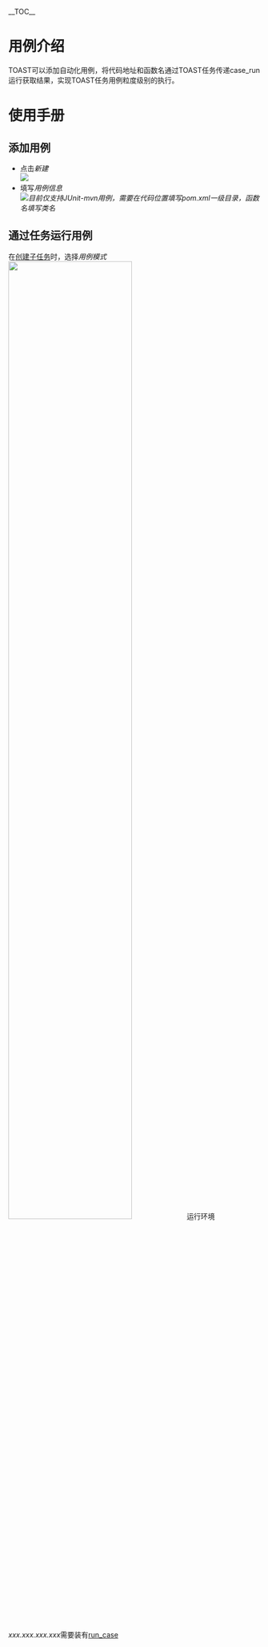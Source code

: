 __TOC__
= 用例介绍 =
TOAST可以添加自动化用例，将代码地址和函数名通过TOAST任务传递case_run运行获取结果，实现TOAST任务用例粒度级别的执行。
= 使用手册 =
== 添加用例 ==
* 点击''新建''<br/><img src="https://raw.github.com/wiki/taobao/toast/images/toast-case/add-case-1.png" />
* 填写''用例信息''<br/><img src="https://raw.github.com/wiki/taobao/toast/images/toast-case/add-case-2.png" />''目前仅支持JUnit-mvn用例，需要在代码位置填写pom.xml一级目录，函数名填写类名''
== 通过任务运行用例 ==
在[https://github.com/taobao/toast/wiki/TOAST-%E4%BB%BB%E5%8A%A1%E7%AE%A1%E7%90%86 创建子任务]时，选择''用例模式''
<img src="https://raw.github.com/wiki/taobao/toast/images/toast-case/add-case-to-task.png" height="70%"/>
运行环境''xxx.xxx.xxx.xxx''需要装有[https://github.com/taobao/toast/wiki/%E6%B5%8B%E8%AF%95%E7%94%A8%E4%BE%8B%E8%BF%90%E8%A1%8C%E6%8F%92%E4%BB%B6case_run%E7%9A%84%E4%BD%BF%E7%94%A8 run_case]
